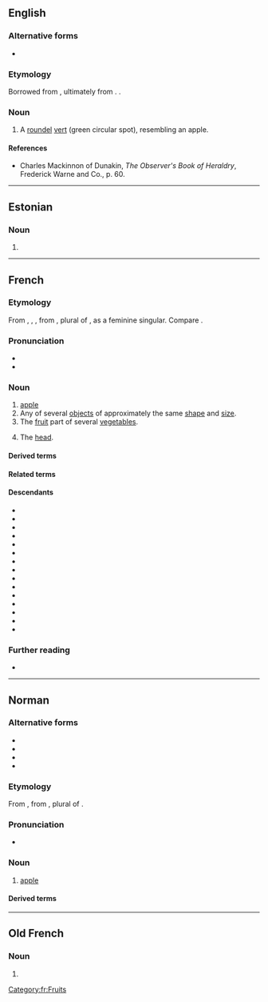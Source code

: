 {{also|pommé}}
==English==

===Alternative forms===
* {{alter|en|pomey}}

===Etymology===
Borrowed from {{bor|en|fr|pomme}}, ultimately from {{der|en|la|poma}}. {{doublet|en|pome}}.

===Noun===
{{en-noun|pomeis}}

# {{lb|en|heraldiccharge}} A [[roundel]] [[vert]] (green circular spot), resembling an apple.

====References====
* Charles Mackinnon of Dunakin, ''The Observer's Book of Heraldry'', Frederick Warne and Co., p. 60.

----

==Estonian==

===Noun===
{{head|et|noun form}}

# {{noun form of|et|pomm||par|p}}

----

==French==

===Etymology===
From {{inh|fr|fro|pomme}}, {{m|fro|pome}}, {{m|fro|pume}}, from {{inh|fr|la|pōma}}, plural of {{m|la|pōmum}}, {{glossary|reanalysis|reanalyzed}} as a feminine singular. Compare {{cog|en|pome}}.

===Pronunciation===
* {{fr-IPA}}
* {{audio|fr|Fr-pomme.ogg|audio}}

===Noun===
{{fr-noun|f}}

# [[apple]] {{gloss|fruit}}
# Any of several [[object]]s of approximately the same [[shape]] and [[size]].
# The [[fruit]] part of several [[vegetable]]s.
# {{lb|fr|colloquial}} The [[head]].

====Derived terms====
{{der4|fr
|croquer la pomme
|cuillère à pomme parisienne
|pomme cythère
|pomme d'Adam
|pomme de terre
|pommes frites
}}

====Related terms====
{{rel3|fr
|pommeau
|pommer
|pommier
}}

====Descendants====
{{top4}}
* {{desc|gcf|ponm}}
* {{desc|ht|pòm}}
* {{desc|lou|pòm}}
* {{desc|mfe|pom}}
* {{desc|crs|ponm}}
* {{desc|bor=1|am|ፖም}}
* {{desc|bor=1|fud|pomo}}
* {{desc|bor=1|en|pomme|alts=1}}
* {{desc|bor=1|de|Pommes|q=via the phrase {{l|fr|pommes frites}}}}
* {{desc|bor=1|km|ប៉ុម}}
* {{desc|bor=1|mg|paoma}}
* {{desc|bor=1|zdj|pomu}}
* {{desc|bor=1|rw|pome}}
* {{desc|bor=1|vi|bôm}}
* {{desc|bor=1|wo|pom}}
{{bottom}}

===Further reading===
* {{R:TLFi}}

[[Category:fr:Fruits]]

----

==Norman==
{{wikipedia|poume|lang=nrm}}

===Alternative forms===
* {{alter|nrf|paomme||Guernsey}}
* {{alter|nrf|poume||continental Norman}}
* {{alter|nrf|poumme||Jersey}}
* {{alter|nrf|pum||Sark}}

===Etymology===
From {{inh|nrf|la|pomme}}, from {{inh|nrf|la|pōma}}, plural of {{m|la|pōmum|t=fruit}}.

===Pronunciation===
* {{audio|nrf|Jer-pomme.ogg|Audio}}

===Noun===
{{nrf-noun|f}}

# {{lb|nrf|Jersey}} [[apple]]

====Derived terms====
{{col4|nrf
|pomme à cidre
|pomme dé garde
|pomme dé sapîn
|pomme dé tabl'ye
|pomme dé tchêne
|pomme douoche
|pomme suthe
|pommyi
}}

{{topics|nrf|Fruits}}

----

==Old French==

===Noun===
{{fro-noun|f}}

# {{alternative form of|fro|pome}}